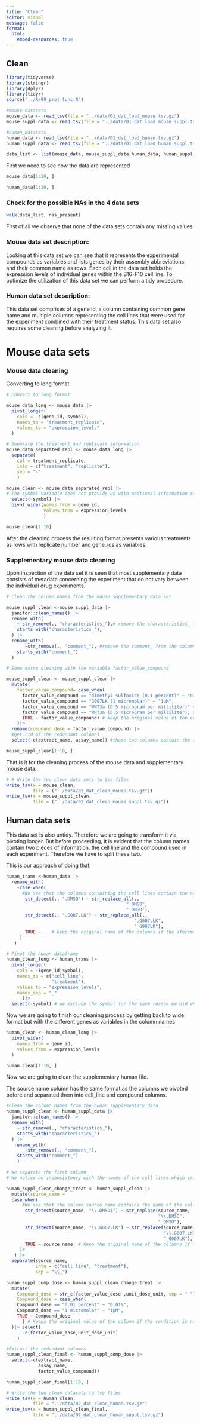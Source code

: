 ```yaml
---
title: "Clean"
editor: visual
message: false
format:
  html:
    embed-resources: true
---
```


## Clean

```r

library(tidyverse)
library(stringr)
library(dplyr)
library(tidyr)
source("../R/99_proj_func.R")

#mouse datasets
mouse_data <- read_tsv(file = "../data/01_dat_load_mouse.tsv.gz")
mouse_suppl_data <- read_tsv(file = "../data/01_dat_load_mouse_suppl.tsv.gz")

#human_datasets
human_data <- read_tsv(file = "../data/01_dat_load_human.tsv.gz")
human_suppl_data <- read_tsv(file = "../data/01_dat_load_human_suppl.tsv.gz")

data_list <- list(mouse_data, mouse_suppl_data,human_data, human_suppl_data)
```

First we need to see how the data are represented

```r
mouse_data[1:10, ]
```

```r
human_data[1:10, ]
```

### Check for the possible NAs in the 4 data sets

```r
walk(data_list, nas_present)
```

First of all we observe that none of the data sets contain any missing values

### **Mouse data set description:**

Looking at this data set we can see that it represents the experimental compounds as variables and lists genes by their assembly abbreviations and their common name as rows. Each cell in the data set holds the expression levels of individual genes within the B16-F10 cell line. To optimize the utilization of this data set we can perform a tidy procedure.

### **Human data set description:**

This data set comprises of a gene id, a column containing common gene name and multiple columns representing the cell lines that were used for the experiment combined with their treatment status. This data set also requires some cleaning before analyzing it.

# Mouse data sets

### Mouse data cleaning

Converting to long format

```r
# Convert to long format 

mouse_data_long <- mouse_data |>
  pivot_longer(
    cols = -c(gene_id, symbol),
    names_to = "treatment_replicate",
    values_to = "expression_levels"
  )

# Separate the treatment and replicate information
mouse_data_separated_repl <- mouse_data_long |>
  separate(
    col = treatment_replicate,
    into = c("treatment", "replicate"),
    sep = "-"
    )
```

```r
mouse_clean <- mouse_data_separated_repl |>
# The symbol variable does not provide us with addtional information so we are going to drop it
  select(-symbol) |>
  pivot_wider(names_from = gene_id, 
              values_from = expression_levels
              )
```

```r
mouse_clean[1:10]
```

After the cleaning process the resulting format presents various treatments as rows with replicate number and gene_ids as variables.

### Supplementary mouse data cleaning

Upon inspection of the data set it is seen that most supplementary data consists of metadata concerning the experiment that do not vary between the individual drug experiments.

```r
# Clean the column names from the mouse supplementary data set

mouse_suppl_clean <-mouse_suppl_data |>
  janitor::clean_names() |>
  rename_with(
    ~ str_remove(., "characteristics_"),# remove the characteristics_ from the column names
    starts_with("characteristics_"),
  ) |>
  rename_with(
       ~str_remove(., "comment_"), #remove the comment_ from the column names
    starts_with("comment_")
  )
```

```r
# Some extra cleaning with the variable factor_value_compound

mouse_suppl_clean <- mouse_suppl_clean |>
  mutate(
    factor_value_compound= case_when(
      factor_value_compound == "dimethyl sulfoxide (0.1 percent)" ~ "0.1%",
      factor_value_compound == "G007LK (1 micromolar)" ~ "1μM",
      factor_value_compound == "WNT3a (0.5 microgram per milliliter)" ~ "0.5mg/ml ",
      factor_value_compound == "WNT3a (0.5 microgram per milliliter); G007LK (1 micromolar)" ~ "0.5mg/ml; 1μΜ",
      TRUE ~ factor_value_compound) # keep the original value of the compound_dose column if the conditions are not met
    )|>
  rename(compound_dose = factor_value_compound) |>
  #get rid of the redundant columns
  select(-c(extract_name, assay_name)) #those two columns contain the same information as the source_name
```

```r
mouse_suppl_clean[1:10, ]
```

That is it for the cleaning process of the mouse data and supplementary mouse data.

```r
# # Write the two clean data sets to tsv files
write_tsv(x = mouse_clean, 
          file = ("../data/02_dat_clean_mouse.tsv.gz"))
write_tsv(x = mouse_suppl_clean,
          file = ("../data/02_dat_clean_mouse_suppl.tsv.gz"))
```

## Human data sets

This data set is also untidy. Therefore we are going to transform it via pivoting longer. But before proceeding, it is evident that the column names contain two pieces of information, the cell line and the compound used in each experiment. Therefore we have to split these two.

This is our approach of doing that:

```r
human_trans <-human_data |>
  rename_with( 
    ~case_when( 
      #We see that the columns containing the cell lines contain the name of the cell lines and the DMSO or G007.LK compounds separated by a "."
       str_detect(., ".DMSO") ~ str_replace_all(.,
                                             ".DMSO",
                                             "_DMSO"),
       str_detect(., ".G007.LK") ~ str_replace_all(.,
                                                ".G007.LK",
                                                "_G007LK"),
       TRUE ~ .  # keep the original name of the columns if the aforementioned conditions are not met
     )
   ) 
```

```r
# Pivot the human dataframe
human_clean_long <- human_trans |>
  pivot_longer(
    cols = -(gene_id:symbol),
    names_to = c("cell_line",
                 "treatment"),  
    values_to = "expression_levels",
    names_sep = "_"
      )|>
  select(-symbol) # we exclude the symbol for the same reason we did when we were cleaning the mouse dataset
```

Now we are going to finish our cleaning process by getting back to wide format but with the different genes as variables in the column names

```r
human_clean <- human_clean_long |>
  pivot_wider(
    names_from = gene_id,
    values_from = expression_levels
  )
```

```r
human_clean[1:10, ]
```

Now we are going to clean the supplementary human file.

The source name column has the same format as the columns we pivoted before and separated them into cell_line and compound columns.

```r
#Clean the column names from the human supplementary data
human_suppl_clean <- human_suppl_data |>
  janitor::clean_names() |>
  rename_with(
    ~ str_remove(., "characteristics_"),
    starts_with("characteristics_")
  ) |>
   rename_with(
       ~str_remove(., "comment_"),
    starts_with("comment_")
    )
```

```r
# We separate the first column
# We notice an inconsistency with the names of the cell lines which creates some problems when we try to separate the two components of the first column

human_suppl_clean_change_treat <- human_suppl_clean |>
  mutate(source_name =
  case_when(
      #We see that the column source name contains the name of the cell lines and the compounds separated by a "."
       str_detect(source_name, "\\.DMSO$") ~ str_replace(source_name,
                                                         "\\.DMSO",
                                                         "_DMSO"),
       str_detect(source_name, "\\.G007.LK") ~ str_replace(source_name,
                                                           "\\.G007.LK",
                                                           "_G007LK"),
       TRUE ~ source_name  # Keep the original name of the columns if the aforementioned conditions are not met
     )# 
   ) |>
  separate(source_name,
           into = c("cell_line", "treatment"),
           sep = "\\_") 
```

```r
human_suppl_comp_dose <- human_suppl_clean_change_treat |>
  mutate(
    Compound_dose = str_c(factor_value_dose ,unit_dose_unit, sep = " "),
    Compound_dose = case_when(
    Compound_dose == "0.01 percent" ~ "0.01%",
    Compound_dose == "1 micromolar" ~ "1μM",
    TRUE ~ Compound_dose
      ) # Keeps the original value of the column if the condition is not met
  )|> select(
      -c(factor_value_dose,unit_dose_unit)
    )
```

```r
#Extract the redundant columns
human_suppl_clean_final <- human_suppl_comp_dose |>
  select(-c(extract_name,
            assay_name,
            factor_value_compound))
```

```r
human_suppl_clean_final[1:10, ]
```

```r
# Write the two clean datasets to tsv files
write_tsv(x = human_clean,
          file = "../data/02_dat_clean_human.tsv.gz")
write_tsv(x = human_suppl_clean_final,
          file = "../data/02_dat_clean_human_suppl.tsv.gz")
```
